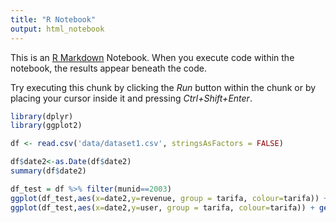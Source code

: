 ```yaml
---
title: "R Notebook"
output: html_notebook
---
```


This is an [R Markdown](http://rmarkdown.rstudio.com) Notebook. When you execute code within the notebook, the results appear beneath the code. 

Try executing this chunk by clicking the *Run* button within the chunk or by placing your cursor inside it and pressing *Ctrl+Shift+Enter*. 

```r
library(dplyr)
library(ggplot2)

df <- read.csv('data/dataset1.csv', stringsAsFactors = FALSE)
```

```r
df$date2<-as.Date(df$date2)
summary(df$date2)
```
```r
df_test = df %>% filter(munid==2003)
ggplot(df_test,aes(x=date2,y=revenue, group = tarifa, colour=tarifa)) + geom_line()
ggplot(df_test,aes(x=date2,y=user, group = tarifa, colour=tarifa)) + geom_line()
```

